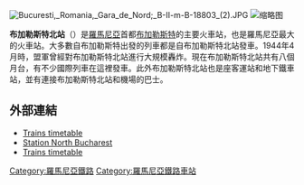 {{Expand language|1=ro|time=2022-01-19}}

{{Infobox station
|name = 布加勒斯特北站<br> Gara București Nord
|image = Gara de Nord 3.jpg
|caption = 
|locale = {{ROM}}[[布加勒斯特|布加勒斯特]]
|country = {{ROM}}[[布加勒斯特|布加勒斯特]]
|line = 
|coordinates = 
|opened = {{Start date|1872||df=y}}
|platforms = 
}}

[[File:Bucuresti,_Romania,_Gara_de_Nord;_B-II-m-B-18803_(2).JPG|thumb]]
[[File:Gara_de_Nord_2.jpg|缩略图]]

'''布加勒斯特北站'''（{{lang-ro|Gara București Nord}}）是[[羅馬尼亞|羅馬尼亞]]首都[[布加勒斯特|布加勒斯特]]的主要火車站，也是羅馬尼亞最大的火車站。大多數自布加勒斯特出發的列車都是自布加勒斯特北站發車。1944年4月時，盟軍曾經對布加勒斯特北站進行大規模轟炸。現在布加勒斯特北站共有八個月台，有不少國際列車在這裡發車。此外布加勒斯特北站也是座客運站和地下鐵車站，並有連接布加勒斯特北站和機場的巴士。
==外部連結==
{{commonscat-inline|Gara de Nord}}
* [http://www.infofer.ro/ Trains timetable] {{Wayback|url=http://www.infofer.ro/ |date=20181102113048 }}
* [https://web.archive.org/web/20150923202121/http://www.cfr.ro/webcam.php/Railway Station North Bucharest]
* [https://web.archive.org/web/20120820042857/http://www.mersultrenurilor.ro/Statie/Bucuresti_Nord Trains timetable]
[[Category:羅馬尼亞鐵路|Category:羅馬尼亞鐵路]]
[[Category:羅馬尼亞鐵路車站|Category:羅馬尼亞鐵路車站]]